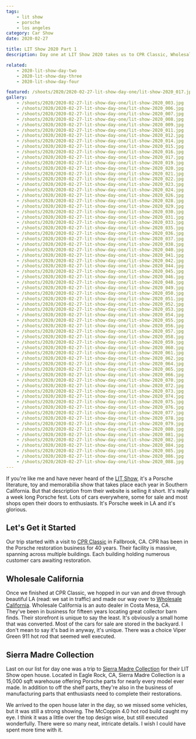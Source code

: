 ```yaml
---
tags:
    - lit show
    - porsche
    - los angeles
category: Car Show
date: 2020-02-27

title: LIT Show 2020 Part 1
description: Day one at LIT Show 2020 takes us to CPR Classic, Wholesale California and the Sierra Madre Collection open house.

related:
    - 2020-lit-show-day-two
    - 2020-lit-show-day-three
    - 2020-lit-show-day-four

featured: /shoots/2020/2020-02-27-lit-show-day-one/lit-show-2020_017.jpg
gallery:
    - /shoots/2020/2020-02-27-lit-show-day-one/lit-show-2020_003.jpg
    - /shoots/2020/2020-02-27-lit-show-day-one/lit-show-2020_006.jpg
    - /shoots/2020/2020-02-27-lit-show-day-one/lit-show-2020_007.jpg
    - /shoots/2020/2020-02-27-lit-show-day-one/lit-show-2020_008.jpg
    - /shoots/2020/2020-02-27-lit-show-day-one/lit-show-2020_009.jpg
    - /shoots/2020/2020-02-27-lit-show-day-one/lit-show-2020_011.jpg
    - /shoots/2020/2020-02-27-lit-show-day-one/lit-show-2020_012.jpg
    - /shoots/2020/2020-02-27-lit-show-day-one/lit-show-2020_014.jpg
    - /shoots/2020/2020-02-27-lit-show-day-one/lit-show-2020_015.jpg
    - /shoots/2020/2020-02-27-lit-show-day-one/lit-show-2020_016.jpg
    - /shoots/2020/2020-02-27-lit-show-day-one/lit-show-2020_017.jpg
    - /shoots/2020/2020-02-27-lit-show-day-one/lit-show-2020_019.jpg
    - /shoots/2020/2020-02-27-lit-show-day-one/lit-show-2020_020.jpg
    - /shoots/2020/2020-02-27-lit-show-day-one/lit-show-2020_021.jpg
    - /shoots/2020/2020-02-27-lit-show-day-one/lit-show-2020_022.jpg
    - /shoots/2020/2020-02-27-lit-show-day-one/lit-show-2020_023.jpg
    - /shoots/2020/2020-02-27-lit-show-day-one/lit-show-2020_024.jpg
    - /shoots/2020/2020-02-27-lit-show-day-one/lit-show-2020_026.jpg
    - /shoots/2020/2020-02-27-lit-show-day-one/lit-show-2020_028.jpg
    - /shoots/2020/2020-02-27-lit-show-day-one/lit-show-2020_029.jpg
    - /shoots/2020/2020-02-27-lit-show-day-one/lit-show-2020_030.jpg
    - /shoots/2020/2020-02-27-lit-show-day-one/lit-show-2020_031.jpg
    - /shoots/2020/2020-02-27-lit-show-day-one/lit-show-2020_033.jpg
    - /shoots/2020/2020-02-27-lit-show-day-one/lit-show-2020_035.jpg
    - /shoots/2020/2020-02-27-lit-show-day-one/lit-show-2020_036.jpg
    - /shoots/2020/2020-02-27-lit-show-day-one/lit-show-2020_037.jpg
    - /shoots/2020/2020-02-27-lit-show-day-one/lit-show-2020_038.jpg
    - /shoots/2020/2020-02-27-lit-show-day-one/lit-show-2020_040.jpg
    - /shoots/2020/2020-02-27-lit-show-day-one/lit-show-2020_041.jpg
    - /shoots/2020/2020-02-27-lit-show-day-one/lit-show-2020_042.jpg
    - /shoots/2020/2020-02-27-lit-show-day-one/lit-show-2020_044.jpg
    - /shoots/2020/2020-02-27-lit-show-day-one/lit-show-2020_045.jpg
    - /shoots/2020/2020-02-27-lit-show-day-one/lit-show-2020_046.jpg
    - /shoots/2020/2020-02-27-lit-show-day-one/lit-show-2020_048.jpg
    - /shoots/2020/2020-02-27-lit-show-day-one/lit-show-2020_049.jpg
    - /shoots/2020/2020-02-27-lit-show-day-one/lit-show-2020_050.jpg
    - /shoots/2020/2020-02-27-lit-show-day-one/lit-show-2020_051.jpg
    - /shoots/2020/2020-02-27-lit-show-day-one/lit-show-2020_052.jpg
    - /shoots/2020/2020-02-27-lit-show-day-one/lit-show-2020_053.jpg
    - /shoots/2020/2020-02-27-lit-show-day-one/lit-show-2020_054.jpg
    - /shoots/2020/2020-02-27-lit-show-day-one/lit-show-2020_055.jpg
    - /shoots/2020/2020-02-27-lit-show-day-one/lit-show-2020_056.jpg
    - /shoots/2020/2020-02-27-lit-show-day-one/lit-show-2020_057.jpg
    - /shoots/2020/2020-02-27-lit-show-day-one/lit-show-2020_058.jpg
    - /shoots/2020/2020-02-27-lit-show-day-one/lit-show-2020_059.jpg
    - /shoots/2020/2020-02-27-lit-show-day-one/lit-show-2020_060.jpg
    - /shoots/2020/2020-02-27-lit-show-day-one/lit-show-2020_061.jpg
    - /shoots/2020/2020-02-27-lit-show-day-one/lit-show-2020_062.jpg
    - /shoots/2020/2020-02-27-lit-show-day-one/lit-show-2020_064.jpg
    - /shoots/2020/2020-02-27-lit-show-day-one/lit-show-2020_065.jpg
    - /shoots/2020/2020-02-27-lit-show-day-one/lit-show-2020_066.jpg
    - /shoots/2020/2020-02-27-lit-show-day-one/lit-show-2020_070.jpg
    - /shoots/2020/2020-02-27-lit-show-day-one/lit-show-2020_072.jpg
    - /shoots/2020/2020-02-27-lit-show-day-one/lit-show-2020_073.jpg
    - /shoots/2020/2020-02-27-lit-show-day-one/lit-show-2020_074.jpg
    - /shoots/2020/2020-02-27-lit-show-day-one/lit-show-2020_075.jpg
    - /shoots/2020/2020-02-27-lit-show-day-one/lit-show-2020_076.jpg
    - /shoots/2020/2020-02-27-lit-show-day-one/lit-show-2020_077.jpg
    - /shoots/2020/2020-02-27-lit-show-day-one/lit-show-2020_078.jpg
    - /shoots/2020/2020-02-27-lit-show-day-one/lit-show-2020_079.jpg
    - /shoots/2020/2020-02-27-lit-show-day-one/lit-show-2020_080.jpg
    - /shoots/2020/2020-02-27-lit-show-day-one/lit-show-2020_081.jpg
    - /shoots/2020/2020-02-27-lit-show-day-one/lit-show-2020_082.jpg
    - /shoots/2020/2020-02-27-lit-show-day-one/lit-show-2020_084.jpg
    - /shoots/2020/2020-02-27-lit-show-day-one/lit-show-2020_085.jpg
    - /shoots/2020/2020-02-27-lit-show-day-one/lit-show-2020_086.jpg
    - /shoots/2020/2020-02-27-lit-show-day-one/lit-show-2020_088.jpg
---
```


If you're like me and have never heard of the [LIT Show](https://www.lalitandtoyshow.com/), it's a Porsche literature, toy and memorabilia show that takes place each year in Southern California. But that description from their website is selling it short. It's really a week long Porsche fest. Lots of cars everywhere, some for sale and most shops open their doors to enthusiasts. It's Porsche week in LA and it's glorious.

## Let's Get it Started

Our trip started with a visit to [CPR Classic](https://www.cprclassic.com/) in Fallbrook, CA. CPR has been in the Porsche restoration business for 40 years. Their facility is massive, spanning across multiple buildings. Each building holding numerous customer cars awaiting restoration.

## Wholesale California

Once we finished at CPR Classic, we hopped in our van and drove through beautiful LA (read: we sat in traffic) and made our way over to [Wholesale California](https://wholesalecalifornia.com/). Wholesale California is an auto dealer in Costa Mesa, CA. They've been in business for fifteen years locating great collector barn finds. Their storefront is unique to say the least. It's obviously a small home that was converted. Most of the cars for sale are stored in the backyard. I don't mean to say it's bad in anyway, it's unique. There was a choice Viper Green 911 hot rod that seemed well executed.

## Sierra Madre Collection

Last on our list for day one was a trip to [Sierra Madre Collection](https://sierramadrecollection.com/) for their LIT Show open house. Located in Eagle Rock, CA, Sierra Madre Collection is a 15,000 sqft warehouse offering Porsche parts for nearly every model ever made. In addition to off the shelf parts, they're also in the business of manufacturing parts that enthusiasts need to complete their restorations.

We arrived to the open house later in the day, so we missed some vehicles, but it was still a strong showing. The McCoppin 4.0 hot rod build caught my eye. I think it was a little over the top design wise, but still executed wonderfully. There were so many neat, intricate details. I wish I could have spent more time with it.
